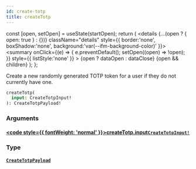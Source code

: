 ```yaml
---
id: create-totp
title: createTotp
---
```









  const [open, setOpen] = useState(startOpen);
  return (
    <details {...(open ? { open: true } : {})} className="details" style={{ border:'none', boxShadow:'none', background:'var(--ifm-background-color)' }}>
      <summary
        onClick={(e) => {
          e.preventDefault();
          setOpen((open) => !open);
        }}
        style={{ listStyle:'none' }}
      >
      {open ? dataOpen : dataClose}
      </summary>
      {open && children}
    </details>
  );
};








Create a new randomly generated TOTP token for a user if they do not currently have one.


```graphql
createTotp(
  input: CreateTotpInput!
): CreateTotpPayload!
```




### Arguments

#### [<code style={{ fontWeight: 'normal' }}>createTotp.<b>input</b></code>](#)<Bullet />[`CreateTotpInput!`](/gql-api/types/inputs/create-totp-input) <Badge class="badge badge--secondary" text="non-null"/> <Badge class="badge badge--secondary" text="input"/> 
> 
> 
> 
> 

### Type

#### [`CreateTotpPayload`](/gql-api/types/objects/create-totp-payload) <Badge class="badge badge--secondary" text="object"/> 
> 
> 
> 
> 





